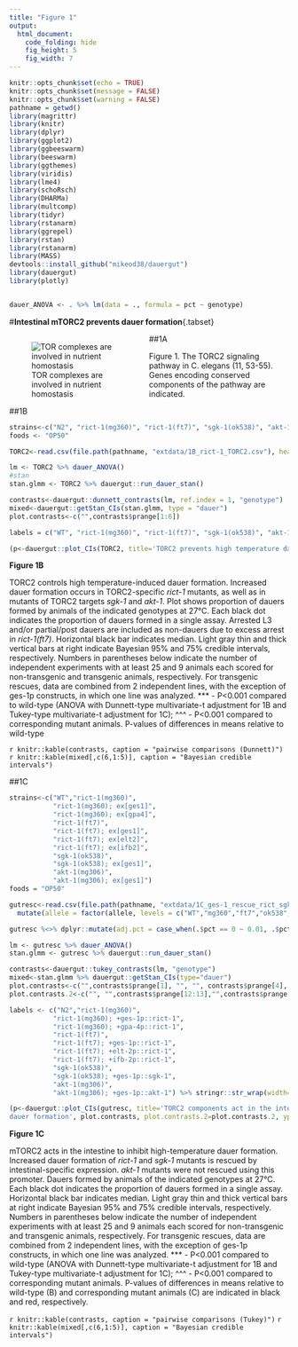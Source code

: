 ```yaml
---
title: "Figure 1"
output:
  html_document:
    code_folding: hide
    fig_height: 5
    fig_width: 7
---
```


```r
knitr::opts_chunk$set(echo = TRUE)
knitr::opts_chunk$set(message = FALSE)
knitr::opts_chunk$set(warning = FALSE)
pathname = getwd()
library(magrittr)
library(knitr)
library(dplyr)
library(ggplot2)
library(ggbeeswarm)
library(beeswarm)
library(ggthemes)
library(viridis)
library(lme4)
library(schoRsch)
library(DHARMa)
library(multcomp)
library(tidyr)
library(rstanarm)
library(ggrepel)
library(rstan)
library(rstanarm)
library(MASS)
devtools::install_github("mikeod38/dauergut")
library(dauergut)
library(plotly)


dauer_ANOVA <- . %>% lm(data = ., formula = pct ~ genotype)
```

#__Intestinal mTORC2 prevents dauer formation__{.tabset}

##1A
<div style="float: left; width: 50%;">

![TOR complexes are involved in nutrient homostasis](/Users/mikeod/git/projects/dauergut/figures/1A_TORC_model.png)
</div>

Figure 1. The TORC2 signaling pathway in C. elegans (11, 53-55). Genes encoding conserved components of the pathway are indicated. 

##1B 
```r
strains<-c("N2", "rict-1(mg360)", "rict-1(ft7)", "sgk-1(ok538)", "akt-1(mg306)", "akt-2", "pkc-2")
foods <- "OP50"

TORC2<-read.csv(file.path(pathname, "extdata/1B_rict-1_TORC2.csv"), header=TRUE) %>% dauergut::format_dauer(p.dauer = "non") #including partial/pd as non-dauer due to excess zeros. 

lm <- TORC2 %>% dauer_ANOVA()
#stan
stan.glmm <- TORC2 %>% dauergut::run_dauer_stan()
```

```r
contrasts<-dauergut::dunnett_contrasts(lm, ref.index = 1, "genotype")
mixed<-dauergut::getStan_CIs(stan.glmm, type = "dauer")
plot.contrasts<-c("",contrasts$prange[1:6])

labels = c("WT", "rict-1(mg360)", "rict-1(ft7)", "sgk-1(ok538)", "akt-1(mg306)", "akt-2(ok393)", "pkc-2(ok328)") %>% stringr::str_wrap(width = 10)

(p<-dauergut::plot_CIs(TORC2, title='TORC2 prevents high temperature dauer formation', plot.contrasts, ypos = 1.075, type = "dauer", labels = labels))

```

**Figure 1B**

TORC2 controls high temperature-induced dauer formation. Increased dauer formation occurs in TORC2-specific _rict-1_ mutants, as well as in mutants of TORC2 targets _sgk-1_ and _akt-1_. Plot shows proportion of dauers formed by animals of the indicated genotypes at 27°C. Each black dot indicates the proportion of dauers formed in a single assay. Arrested L3 and/or partial/post dauers are included as non-dauers due to excess arrest in _rict-1(ft7)_. Horizontal black bar indicates median. Light gray thin and thick vertical bars at right indicate Bayesian 95% and 75% credible intervals, respectively. Numbers in parentheses below indicate the number of independent experiments with at least 25 and 9 animals each scored for non-transgenic and transgenic animals, respectively. For transgenic rescues, data are combined from 2 independent lines, with the exception of ges-1p constructs, in which one line was analyzed. *** - P<0.001 compared to wild-type (ANOVA with Dunnett-type multivariate-t adjustment for 1B and Tukey-type multivariate-t adjustment for 1C); ^^^ - P<0.001 compared to corresponding mutant animals. P-values of differences in means relative to wild-type

`r knitr::kable(contrasts, caption = "pairwise comparisons (Dunnett)")`
`r knitr::kable(mixed[,c(6,1:5)], caption = "Bayesian credible intervals")`

##1C

```r
strains<-c("WT","rict-1(mg360)",
           "rict-1(mg360); ex[ges1]",
           "rict-1(mg360); ex[gpa4]",
           "rict-1(ft7)",
           "rict-1(ft7); ex[ges1]",
           "rict-1(ft7); ex[elt2]",
           "rict-1(ft7); ex[ifb2]",
           "sgk-1(ok538)",
           "sgk-1(ok538); ex[ges1]",
           "akt-1(mg306)",
           "akt-1(mg306); ex[ges1]")
foods = "OP50"

gutresc<-read.csv(file.path(pathname, "extdata/1C_ges-1_rescue_rict_sgk.csv")) %>% dauergut::format_dauer(p.dauer = "non") %>% 
  mutate(allele = factor(allele, levels = c("WT","mg360","ft7","ok538","mg306")))

gutresc %<>% dplyr::mutate(adj.pct = case_when(.$pct == 0 ~ 0.01, .$pct == 1 ~ 0.99, TRUE ~ .$pct))

lm <- gutresc %>% dauer_ANOVA()
stan.glmm <- gutresc %>% dauergut::run_dauer_stan()


```

```r
contrasts<-dauergut::tukey_contrasts(lm, "genotype") 
mixed<-stan.glmm %>% dauergut::getStan_CIs(type="dauer")
plot.contrasts<-c("",contrasts$prange[1], "", "", contrasts$prange[4], "","","", contrasts$prange[8],"",contrasts$prange[10],"")
plot.contrasts.2<-c("", "",contrasts$prange[12:13],"",contrasts$prange[39:41],"", contrasts$prange[61],"", contrasts$prange[66])

labels <- c("N2","rict-1(mg360)",
           "rict-1(mg360); +ges-1p::rict-1",
           "rict-1(mg360); +gpa-4p::rict-1",
           "rict-1(ft7)",
           "rict-1(ft7); +ges-1p::rict-1",
           "rict-1(ft7); +elt-2p::rict-1",
           "rict-1(ft7); +ifb-2p::rict-1",
           "sgk-1(ok538)",
           "sgk-1(ok538); +ges-1p::sgk-1",
           "akt-1(mg306)",
           "akt-1(mg306); +ges-1p::akt-1") %>% stringr::str_wrap(width=10)

(p<-dauergut::plot_CIs(gutresc, title='TORC2 components act in the intestine to regulate 
dauer formation', plot.contrasts, plot.contrasts.2=plot.contrasts.2, ypos = 1.075,type = "dauer", offset = 0, labels = labels)
```

**Figure 1C** 

mTORC2 acts in the intestine to inhibit high-temperature dauer formation. Increased dauer formation of _rict-1_ and _sgk-1_ mutants is rescued by intestinal-specific expression. _akt-1_ mutants were not rescued using this promoter. Dauers formed by animals of the indicated genotypes at 27°C. Each black dot indicates the proportion of dauers formed in a single assay. Horizontal black bar indicates median. Light gray thin and thick vertical bars at right indicate Bayesian 95% and 75% credible intervals, respectively. Numbers in parentheses below indicate the number of independent experiments with at least 25 and 9 animals each scored for non-transgenic and transgenic animals, respectively. For transgenic rescues, data are combined from 2 independent lines, with the exception of ges-1p constructs, in which one line was analyzed. *** - P<0.001 compared to wild-type (ANOVA with Dunnett-type multivariate-t adjustment for 1B and Tukey-type multivariate-t adjustment for 1C); ^^^ - P<0.001 compared to corresponding mutant animals. P-values of differences in means relative to wild-type (B) and corresponding mutant animals (C) are indicated in black and red, respectively.


`r knitr::kable(contrasts, caption = "pairwise comparisons (Tukey)")`
`r knitr::kable(mixed[,c(6,1:5)], caption = "Bayesian credible intervals")`

